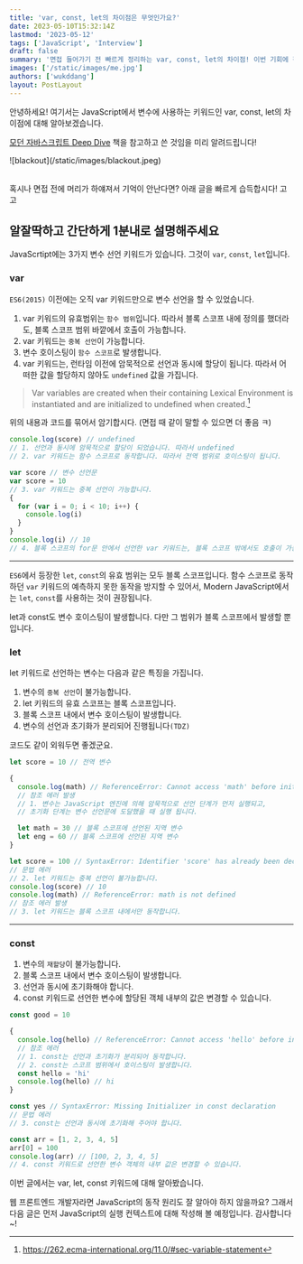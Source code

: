 ```yaml
---
title: 'var, const, let의 차이점은 무엇인가요?'
date: 2023-05-10T15:32:14Z
lastmod: '2023-05-12'
tags: ['JavaScript', 'Interview']
draft: false
summary: '면접 들어가기 전 빠르게 정리하는 var, const, let의 차이점! 이번 기회에 정리하고 넘어가봅시다.'
images: ['/static/images/me.jpg']
authors: ['wukddang']
layout: PostLayout
---
```


안녕하세요! 여기서는 JavaScript에서 변수에 사용하는 키워드인 var, const, let의 차이점에 대해 알아보겠습니다.

[모던 자바스크립트 Deep Dive](http://www.yes24.com/Product/Goods/92742567) 책을 참고하고 쓴 것임을 미리 알려드립니다!

<div className="w-52">![blackout](/static/images/blackout.jpeg)</div>

<br /> 혹시나 면접 전에 머리가 하얘져서 기억이 안난다면? 아래 글을 빠르게 습득합시다! 고고

## 알잘딱하고 간단하게 1분내로 설명해주세요

JavaScrtipt에는 3가지 변수 선언 키워드가 있습니다. 그것이 `var`, `const`, `let`입니다.

### var

`ES6(2015)` 이전에는 오직 var 키워드만으로 변수 선언을 할 수 있었습니다.

1. var 키워드의 유효범위는 `함수 범위`입니다. 따라서 블록 스코프 내에 정의를 했더라도, 블록 스코프 범위 바깥에서 호출이 가능합니다.
2. var 키워드는 `중복 선언`이 가능합니다.
3. 변수 호이스팅이 `함수 스코프`로 발생합니다.
4. var 키워드는, 런타임 이전에 암묵적으로 선언과 동시에 할당이 됩니다. 따라서 어떠한 값을 할당하지 않아도 `undefined` 값을 가집니다.

> Var variables are created when their containing Lexical Environment is instantiated and are initialized to undefined when created.[^1]

위의 내용과 코드를 묶어서 암기합시다. (면접 때 같이 말할 수 있으면 더 좋음 ㅋ)

```js
console.log(score) // undefined
// 1. 선언과 동시에 암묵적으로 할당이 되었습니다. 따라서 undefined
// 2. var 키워드는 함수 스코프로 동작합니다. 따라서 전역 범위로 호이스팅이 됩니다.

var score // 변수 선언문
var score = 10
// 3. var 키워드는 중복 선언이 가능합니다.
{
  for (var i = 0; i < 10; i++) {
    console.log(i)
  }
}
console.log(i) // 10
// 4. 블록 스코프의 for문 안에서 선언한 var 키워드는, 블록 스코프 밖에서도 호출이 가능합니다.
```

[^1]: https://262.ecma-international.org/11.0/#sec-variable-statement

---

`ES6`에서 등장한 `let`, `const`의 유효 범위는 모두 블록 스코프입니다. 함수 스코프로 동작하던 `var` 키워드의 예측하지 못한 동작을 방지할 수 있어서, Modern JavaScript에서는 `let`, `const`를 사용하는 것이 권장됩니다.

let과 const도 변수 호이스팅이 발생합니다. 다만 그 범위가 블록 스코프에서 발생할 뿐입니다.

### let

let 키워드로 선언하는 변수는 다음과 같은 특징을 가집니다.

1. 변수의 `중복 선언`이 불가능합니다.
2. let 키워드의 유효 스코프는 블록 스코프입니다.
3. 블록 스코프 내에서 변수 호이스팅이 발생합니다.
4. 변수의 선언과 초기화가 분리되어 진행됩니다`(TDZ)`

코드도 같이 외워두면 좋겠군요.

```js
let score = 10 // 전역 변수

{
  console.log(math) // ReferenceError: Cannot access 'math' before initialization
  // 참조 에러 발생
  // 1. 변수는 JavaScript 엔진에 의해 암묵적으로 선언 단계가 먼저 실행되고,
  // 초기화 단계는 변수 선언문에 도달했을 때 실행 됩니다.

  let math = 30 // 블록 스코프에 선언된 지역 변수
  let eng = 60 // 블록 스코프에 선언된 지역 변수
}

let score = 100 // SyntaxError: Identifier 'score' has already been declared
// 문법 에러
// 2. let 키워드는 중복 선언이 불가능합니다.
console.log(score) // 10
console.log(math) // ReferenceError: math is not defined
// 참조 에러 발생
// 3. let 키워드는 블록 스코프 내에서만 동작합니다.
```

---

### const

1. 변수의 `재할당`이 불가능합니다.
2. 블록 스코프 내에서 변수 호이스팅이 발생합니다.
3. 선언과 동시에 초기화해야 합니다.
4. const 키워드로 선언한 변수에 할당된 객체 내부의 값은 변경할 수 있습니다.

```js
const good = 10

{
  console.log(hello) // ReferenceError: Cannot access 'hello' before initialization
  // 참조 에러
  // 1. const는 선언과 초기화가 분리되어 동작합니다.
  // 2. const는 스코프 범위에서 호이스팅이 발생합니다.
  const hello = 'hi'
  console.log(hello) // hi
}

const yes // SyntaxError: Missing Initializer in const declaration
// 문법 에러
// 3. const는 선언과 동시에 초기화해 주어야 합니다.

const arr = [1, 2, 3, 4, 5]
arr[0] = 100
console.log(arr) // [100, 2, 3, 4, 5]
// 4. const 키워드로 선언한 변수 객체의 내부 값은 변경할 수 있습니다.

```

이번 글에서는 var, let, const 키워드에 대해 알아봤습니다.

웹 프론트엔드 개발자라면 JavaScript의 동작 원리도 잘 알아야 하지 않을까요? 그래서 다음 글은 먼저 JavaScript의 실행 컨텍스트에 대해 작성해 볼 예정입니다. 감사합니다~!
